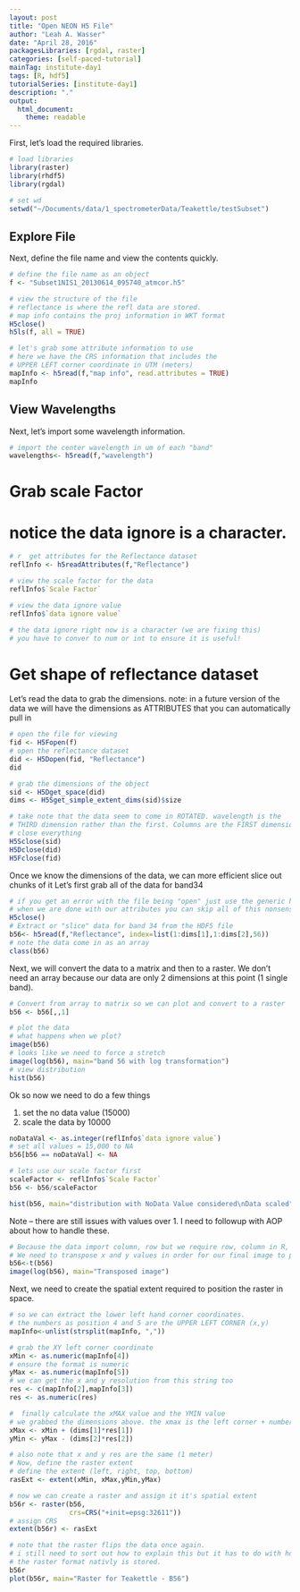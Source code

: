 ```yaml
---
layout: post
title: "Open NEON H5 File"
author: "Leah A. Wasser"
date: "April 28, 2016"
packagesLibraries: [rgdal, raster]
categories: [self-paced-tutorial]
mainTag: institute-day1
tags: [R, hdf5]
tutorialSeries: [institute-day1]
description: "."
output: 
  html_document: 
    theme: readable
---
```


First, let's load the required libraries.

```r
# load libraries
library(raster)
library(rhdf5)
library(rgdal)

# set wd
setwd("~/Documents/data/1_spectrometerData/Teakettle/testSubset")
```

## Explore File
Next, define the file name and view the contents quickly.

```r
# define the file name as an object
f <- "Subset1NIS1_20130614_095740_atmcor.h5"

# view the structure of the file
# reflectance is where the refl data are stored. 
# map info contains the proj information in WKT format
H5close()
h5ls(f, all = TRUE)

# let's grab some attribute information to use 
# here we have the CRS information that includes the 
# UPPER LEFT corner coordinate in UTM (meters)
mapInfo <- h5read(f,"map info", read.attributes = TRUE)
mapInfo

```

## View Wavelengths

Next, let's import some wavelength information.

```r
# import the center wavelength in um of each "band"
wavelengths<- h5read(f,"wavelength")

```

# Grab scale Factor
# notice the data ignore is a character.

```r

# r  get attributes for the Reflectance dataset
reflInfo <- h5readAttributes(f,"Reflectance")

# view the scale factor for the data
reflInfo$`Scale Factor`

# view the data ignore value
reflInfo$`data ignore value`

# the data ignore right now is a character (we are fixing this)
# you have to conver to num or int to ensure it is useful!


```

# Get shape of reflectance dataset

Let's 
read the data to grab the dimensions.
note: in a future version of the data we will have the dimensions as ATTRIBUTES
that you can automatically pull in

```r

# open the file for viewing
fid <- H5Fopen(f)
# open the reflectance dataset
did <- H5Dopen(fid, "Reflectance")
did

# grab the dimensions of the object
sid <- H5Dget_space(did)
dims <- H5Sget_simple_extent_dims(sid)$size

# take note that the data seem to come in ROTATED. wavelength is the 
# THIRD dimension rather than the first. Columns are the FIRST dimension, then rows.
# close everything
H5Sclose(sid)
H5Dclose(did)
H5Fclose(fid)

```

Once we know the dimensions of the data, we can more efficient slice out chunks of it
Let's first grab all of the data for band34

```r
# if you get an error with the file being "open" just use the generic h5 close below
# when we are done with our attributes you can skip all of this nonsense :)
H5close()
# Extract or "slice" data for band 34 from the HDF5 file
b56<- h5read(f,"Reflectance", index=list(1:dims[1],1:dims[2],56))
# note the data come in as an array
class(b56)

```

Next, we will convert the data to a matrix and then to a raster.
We don't need an array because our data are only 2 dimensions at this point (1 single band).

```r
# Convert from array to matrix so we can plot and convert to a raster
b56 <- b56[,,1]

# plot the data
# what happens when we plot?
image(b56)
# looks like we need to force a stretch
image(log(b56), main="band 56 with log transformation")
# view distribution
hist(b56)

```

Ok so now we need to do a few things

1. set the no data value (15000)
2. scale the data by 10000

```r

noDataVal <- as.integer(reflInfo$`data ignore value`)
# set all values = 15,000 to NA
b56[b56 == noDataVal] <- NA

# lets use our scale factor first
scaleFactor <- reflInfo$`Scale Factor`
b56 <- b56/scaleFactor

hist(b56, main="distribution with NoData Value considered\nData scaled")
```


Note -- there are still issues with values over 1. I need to followup with
AOP about how to handle these. 
```r
# Because the data import column, row but we require row, column in R, 
# We need to transpose x and y values in order for our final image to plot properly
b56<-t(b56)
image(log(b56), main="Transposed image")

```

Next, we need to create the spatial extent required to position the raster in space. 
```r
# so we can extract the lower left hand corner coordinates.
# the numbers as position 4 and 5 are the UPPER LEFT CORNER (x,y)
mapInfo<-unlist(strsplit(mapInfo, ","))

# grab the XY left corner coordinate
xMin <- as.numeric(mapInfo[4])
# ensure the format is numeric
yMax <- as.numeric(mapInfo[5])
# we can get the x and y resolution from this string too
res <- c(mapInfo[2],mapInfo[3])
res <- as.numeric(res)

#  finally calculate the xMAX value and the YMIN value
# we grabbed the dimensions above. the xmax is the left corner + number of columns* resolution
xMax <- xMin + (dims[1]*res[1])
yMin <- yMax - (dims[2]*res[2])

# also note that x and y res are the same (1 meter)
# Now, define the raster extent
# define the extent (left, right, top, bottom)
rasExt <- extent(xMin, xMax,yMin,yMax)

# now we can create a raster and assign it it's spatial extent
b56r <- raster(b56,
               crs=CRS("+init=epsg:32611"))
# assign CRS
extent(b56r) <- rasExt

# note that the raster flips the data once again.
# i still need to sort out how to explain this but it has to do with how
# the raster format nativly is stored.
b56r
plot(b56r, main="Raster for Teakettle - B56")

```



